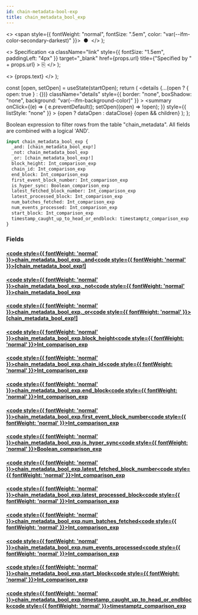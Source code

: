 ```yaml
---
id: chain-metadata-bool-exp
title: chain_metadata_bool_exp
---
```


<head>
  <meta content="noindex" name="robots" />
  <meta charset="utf-8" />
</head>

  <>
    <span style={{ fontWeight: "normal", fontSize: ".5em", color: "var(--ifm-color-secondary-darkest)" }}>
      &nbsp;●&nbsp;
    </span>
  </>
);

  <>
    Specification
    <a
      className="link"
      style={{ fontSize: "1.5em", paddingLeft: "4px" }}
      target="_blank"
      href={props.url}
      title={"Specified by " + props.url}
    >
      ⎘
    </a>
  </>
);

  <>
    <span className={props.class}>{props.text}</span>
  </>
);


  const [open, setOpen] = useState(startOpen);
  return (
    <details
      {...(open ? { open: true } : {})}
      className="details"
      style={{ border: "none", boxShadow: "none", background: "var(--ifm-background-color)" }}
    >
      <summary
        onClick={(e) => {
          e.preventDefault();
          setOpen((open) => !open);
        }}
        style={{ listStyle: "none" }}
      >
        {open ? dataOpen : dataClose}
      </summary>
      {open && children}
    </details>
  );
};

Boolean expression to filter rows from the table "chain_metadata". All fields are combined with a logical 'AND'.

```graphql
input chain_metadata_bool_exp {
  _and: [chain_metadata_bool_exp!]
  _not: chain_metadata_bool_exp
  _or: [chain_metadata_bool_exp!]
  block_height: Int_comparison_exp
  chain_id: Int_comparison_exp
  end_block: Int_comparison_exp
  first_event_block_number: Int_comparison_exp
  is_hyper_sync: Boolean_comparison_exp
  latest_fetched_block_number: Int_comparison_exp
  latest_processed_block: Int_comparison_exp
  num_batches_fetched: Int_comparison_exp
  num_events_processed: Int_comparison_exp
  start_block: Int_comparison_exp
  timestamp_caught_up_to_head_or_endblock: timestamptz_comparison_exp
}
```

### Fields

#### [<code style={{ fontWeight: 'normal' }}>chain_metadata_bool_exp.<b>\_and</b></code>](#)<Bullet />[<code style={{ fontWeight: 'normal' }}><b>[chain_metadata_bool_exp!]</b></code>](/docs/api/flow/graphql/envio/inputs/chain-metadata-bool-exp.mdx) <Badge class="badge badge--secondary " text="list"/> <Badge class="badge badge--secondary " text="input"/>

#### [<code style={{ fontWeight: 'normal' }}>chain_metadata_bool_exp.<b>\_not</b></code>](#)<Bullet />[<code style={{ fontWeight: 'normal' }}><b>chain_metadata_bool_exp</b></code>](/docs/api/flow/graphql/envio/inputs/chain-metadata-bool-exp.mdx) <Badge class="badge badge--secondary " text="input"/>

#### [<code style={{ fontWeight: 'normal' }}>chain_metadata_bool_exp.<b>\_or</b></code>](#)<Bullet />[<code style={{ fontWeight: 'normal' }}><b>[chain_metadata_bool_exp!]</b></code>](/docs/api/flow/graphql/envio/inputs/chain-metadata-bool-exp.mdx) <Badge class="badge badge--secondary " text="list"/> <Badge class="badge badge--secondary " text="input"/>

#### [<code style={{ fontWeight: 'normal' }}>chain_metadata_bool_exp.<b>block_height</b></code>](#)<Bullet />[<code style={{ fontWeight: 'normal' }}><b>Int_comparison_exp</b></code>](/docs/api/flow/graphql/envio/inputs/int-comparison-exp.mdx) <Badge class="badge badge--secondary " text="input"/>

#### [<code style={{ fontWeight: 'normal' }}>chain_metadata_bool_exp.<b>chain_id</b></code>](#)<Bullet />[<code style={{ fontWeight: 'normal' }}><b>Int_comparison_exp</b></code>](/docs/api/flow/graphql/envio/inputs/int-comparison-exp.mdx) <Badge class="badge badge--secondary " text="input"/>

#### [<code style={{ fontWeight: 'normal' }}>chain_metadata_bool_exp.<b>end_block</b></code>](#)<Bullet />[<code style={{ fontWeight: 'normal' }}><b>Int_comparison_exp</b></code>](/docs/api/flow/graphql/envio/inputs/int-comparison-exp.mdx) <Badge class="badge badge--secondary " text="input"/>

#### [<code style={{ fontWeight: 'normal' }}>chain_metadata_bool_exp.<b>first_event_block_number</b></code>](#)<Bullet />[<code style={{ fontWeight: 'normal' }}><b>Int_comparison_exp</b></code>](/docs/api/flow/graphql/envio/inputs/int-comparison-exp.mdx) <Badge class="badge badge--secondary " text="input"/>

#### [<code style={{ fontWeight: 'normal' }}>chain_metadata_bool_exp.<b>is_hyper_sync</b></code>](#)<Bullet />[<code style={{ fontWeight: 'normal' }}><b>Boolean_comparison_exp</b></code>](/docs/api/flow/graphql/envio/inputs/boolean-comparison-exp.mdx) <Badge class="badge badge--secondary " text="input"/>

#### [<code style={{ fontWeight: 'normal' }}>chain_metadata_bool_exp.<b>latest_fetched_block_number</b></code>](#)<Bullet />[<code style={{ fontWeight: 'normal' }}><b>Int_comparison_exp</b></code>](/docs/api/flow/graphql/envio/inputs/int-comparison-exp.mdx) <Badge class="badge badge--secondary " text="input"/>

#### [<code style={{ fontWeight: 'normal' }}>chain_metadata_bool_exp.<b>latest_processed_block</b></code>](#)<Bullet />[<code style={{ fontWeight: 'normal' }}><b>Int_comparison_exp</b></code>](/docs/api/flow/graphql/envio/inputs/int-comparison-exp.mdx) <Badge class="badge badge--secondary " text="input"/>

#### [<code style={{ fontWeight: 'normal' }}>chain_metadata_bool_exp.<b>num_batches_fetched</b></code>](#)<Bullet />[<code style={{ fontWeight: 'normal' }}><b>Int_comparison_exp</b></code>](/docs/api/flow/graphql/envio/inputs/int-comparison-exp.mdx) <Badge class="badge badge--secondary " text="input"/>

#### [<code style={{ fontWeight: 'normal' }}>chain_metadata_bool_exp.<b>num_events_processed</b></code>](#)<Bullet />[<code style={{ fontWeight: 'normal' }}><b>Int_comparison_exp</b></code>](/docs/api/flow/graphql/envio/inputs/int-comparison-exp.mdx) <Badge class="badge badge--secondary " text="input"/>

#### [<code style={{ fontWeight: 'normal' }}>chain_metadata_bool_exp.<b>start_block</b></code>](#)<Bullet />[<code style={{ fontWeight: 'normal' }}><b>Int_comparison_exp</b></code>](/docs/api/flow/graphql/envio/inputs/int-comparison-exp.mdx) <Badge class="badge badge--secondary " text="input"/>

#### [<code style={{ fontWeight: 'normal' }}>chain_metadata_bool_exp.<b>timestamp_caught_up_to_head_or_endblock</b></code>](#)<Bullet />[<code style={{ fontWeight: 'normal' }}><b>timestamptz_comparison_exp</b></code>](/docs/api/flow/graphql/envio/inputs/timestamptz-comparison-exp.mdx) <Badge class="badge badge--secondary " text="input"/>
